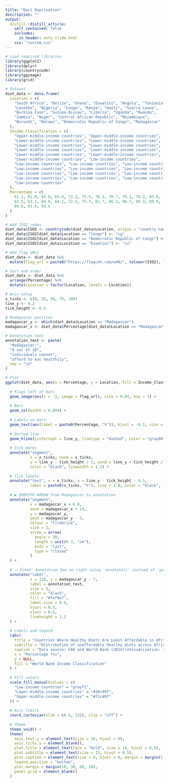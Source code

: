 ```yaml
---
title: "Deit Deprivation"
description: ""
output: 
  distill::distill_article:
    self_contained: false
    includes:
      in_header: auto_slide.html
    css: "custom.css"
---
```







```r

# Load required libraries
library(ggplot2)
library(dplyr)
library(countrycode)
library(ggimage)
library(grid)

# Dataset
diet_data <- data.frame(
  Location = c(
    "South Africa", "Belize", "Ghana", "Eswatini", "Angola", "Tanzania",
    "Lesotho", "Nigeria", "Congo", "Kenya", "Haiti", "Sierra Leone",
    "Burkina Faso", "Guinea-Bissau", "Liberia", "Uganda", "Rwanda",
    "Zambia", "Niger", "Central African Republic", "Mozambique",
    "Burundi", "Malawi", "Democratic Republic of Congo", "Madagascar"
  ),
  Income_Classification = c(
    "Upper-middle-income countries", "Upper-middle-income countries",
    "Lower-middle-income countries", "Lower-middle-income countries",
    "Lower-middle-income countries", "Lower-middle-income countries",
    "Lower-middle-income countries", "Lower-middle-income countries",
    "Lower-middle-income countries", "Lower-middle-income countries",
    "Lower-middle-income countries", "Low-income countries",
    "Low-income countries", "Low-income countries", "Low-income countries",
    "Low-income countries", "Low-income countries", "Low-income countries",
    "Low-income countries", "Low-income countries", "Low-income countries",
    "Low-income countries", "Low-income countries", "Low-income countries",
    "Low-income countries"
  ),
  Percentage = c(
    61.2, 61.8, 63.0, 65.0, 72.2, 75.5, 76.3, 78.7, 79.1, 79.2, 83.6,
    62.5, 63.1, 64.0, 64.1, 72.5, 75.7, 81.7, 86.3, 86.7, 89.3, 89.6,
    89.6, 91.4, 93.6
  )
)

# Add ISO2 codes
diet_data$ISO2 <- countrycode(diet_data$Location, origin = "country.name", destination = "iso2c")
diet_data$ISO2[diet_data$Location == "Congo"] <- "cg"
diet_data$ISO2[diet_data$Location == "Democratic Republic of Congo"] <- "cd"
diet_data$ISO2[diet_data$Location == "Eswatini"] <- "sz"

# Add flag URLs
diet_data <- diet_data %>%
  mutate(flag_url = paste0("https://flagcdn.com/w40/", tolower(ISO2), ".png"))

# Sort and order
diet_data <- diet_data %>%
  arrange(Percentage) %>%
  mutate(Location = factor(Location, levels = Location))

# Axis setup
x_ticks <- c(0, 25, 50, 75, 100)
line_y <- 0.2
tick_height <- 0.4

# Madagascar position
madagascar_y <- which(diet_data$Location == "Madagascar")
madagascar_x <- diet_data$Percentage[diet_data$Location == "Madagascar"]

# Annotation text
annotation_text <- paste(
  "Madagascar:",
  "9 out of 10",
  "individuals cannot",
  "afford to eat healthily",
  sep = "\n"
)

# Plot
ggplot(diet_data, aes(x = Percentage, y = Location, fill = Income_Classification)) +
  
  # Flags left of bars
  geom_image(aes(x = -3, image = flag_url), size = 0.04, asp = 1) +
  
  # Bars
  geom_col(width = 0.899) +
  
  # Labels on bars
  geom_text(aes(label = paste0(Percentage, "%")), hjust = -0.1, size = 3.5, color = "black") +
  
  # Dotted line
  geom_hline(yintercept = line_y, linetype = "dashed", color = "gray60", linewidth = 0.6) +
  
  # Tick marks
  annotate("segment",
           x = x_ticks, xend = x_ticks,
           y = line_y - tick_height / 2, yend = line_y + tick_height / 2,
           color = "black", linewidth = 1.2) +
  
  # Tick labels
  annotate("text", x = x_ticks, y = line_y - tick_height - 0.1,
           label = paste0(x_ticks, "%"), size = 3.8, color = "black", fontface = "bold") +
  
  # ▶️ SHORTER ARROW from Madagascar to annotation
  annotate("segment",
           x = madagascar_x + 6.0,
           xend = madagascar_x + 19,
           y = madagascar_y,
           yend = madagascar_y - 5,
           colour = "firebrick",
           size = 1,
           arrow = arrow(
             angle = 30,
             length = unit(0.3, "cm"),
             ends = "last",
             type = "closed"
           )
  ) +
  
  # ✅ Fixed: Annotation box on right using `annotate()` instead of `geom_label()`
  annotate("label",
           x = 110, y = madagascar_y - 7,
           label = annotation_text,
           size = 5,
           color = "black",
           fill = "#fef9e7",
           label.size = 0.6,
           hjust = 0.5,
           vjust = 0.5,
           lineheight = 1.2
  ) +
  
  # Labels and legend
  labs(
    title = "Countries Where Healthy Diets Are Least Affordable in Africa",
    subtitle = "Distribution of unaffordable healthy diets across African countries, highlighting the most impacted populations",
    caption = "Data source: FAO and World Bank (2024)\nVisualization: ichi data solutions",
    x = "Percentage (%)",
    y = NULL,
    fill = "World Bank Income Classification"
  ) +
  
  # Fill colors
  scale_fill_manual(values = c(
    "Low-income countries" = "gray71",
    "Lower-middle-income countries" = "#20c997",
    "Upper-middle-income countries" = "#f1c40f"
  )) +
  
  # Axis limits
  coord_cartesian(xlim = c(-5, 115), clip = "off") +
  
  # Theme
  theme_void() +
  theme(
    axis.text.y = element_text(size = 10, hjust = 0),
    axis.ticks.y = element_blank(),
    plot.title = element_text(face = "bold", size = 14, hjust = 0.5),
    plot.subtitle = element_text(size = 11, hjust = 0.5),
    plot.caption = element_text(size = 9, hjust = 0, margin = margin(t = 10)),
    legend.position = "bottom",
    plot.margin = margin(10, 30, 60, 20),
    panel.grid = element_blank()
  )



```




